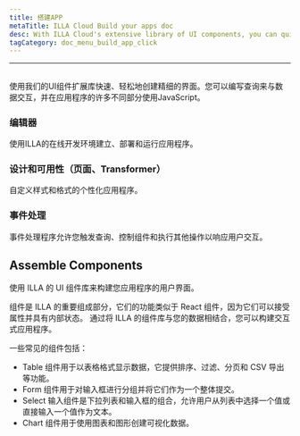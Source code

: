 ```yaml
---
title: 搭建APP
metaTitle: ILLA Cloud Build your apps doc
desc: With ILLA Cloud's extensive library of UI components, you can quickly and easily create highly polished interfaces
tagCategory: doc_menu_build_app_click
---
```

---

## <Heading hidden>搭建APP</Heading>

使用我们的UI组件扩展库快速、轻松地创建精细的界面。您可以编写查询来与数据交互，并在应用程序的许多不同部分使用JavaScript。

### 编辑器

使用ILLA的在线开发环境建立、部署和运行应用程序。

### 设计和可用性（页面、Transformer）

自定义样式和格式的个性化应用程序。

### 事件处理

事件处理程序允许您触发查询、控制组件和执行其他操作以响应用户交互。

## Assemble Components

使用 ILLA 的 UI 组件库来构建您应用程序的用户界面。

组件是 ILLA 的重要组成部分，它们的功能类似于 React 组件，因为它们可以接受属性并具有内部状态。 通过将 ILLA 的组件库与您的数据相结合，您可以构建交互式应用程序。

一些常见的组件包括：

- Table 组件用于以表格格式显示数据，它提供排序、过滤、分页和 CSV 导出等功能。
- Form 组件用于对输入框进行分组并将它们作为一个整体提交。
- Select 输入组件是下拉列表和输入框的组合，允许用户从列表中选择一个值或直接输入一个值作为文本。
- Chart 组件用于使用图表和图形创建可视化数据。
